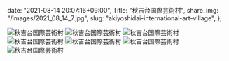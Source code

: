   date: "2021-08-14 20:07:16+09:00",
  Title: "秋吉台国際芸術村",
  share_img: "/images/2021_08_14_7.jpg",
  slug: "akiyoshidai-international-art-village",
};

![秋吉台国際芸術村](/images/2021_08_14_1.jpg)
![秋吉台国際芸術村](/images/2021_08_14_2.jpg)
![秋吉台国際芸術村](/images/2021_08_14_3.jpg)
![秋吉台国際芸術村](/images/2021_08_14_4.jpg)
![秋吉台国際芸術村](/images/2021_08_14_5.jpg)
![秋吉台国際芸術村](/images/2021_08_14_6.jpg)
![秋吉台国際芸術村](/images/2021_08_14_7.jpg)
